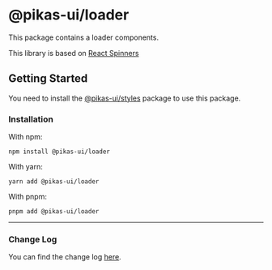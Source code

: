 # @pikas-ui/loader

This package contains a loader components.

This library is based on [React Spinners](https://www.davidhu.io/react-spinners/)

## Getting Started

You need to install the [@pikas-ui/styles](../styles/README.md) package to use this package.

### Installation

With npm:

```
npm install @pikas-ui/loader
```

With yarn:

```
yarn add @pikas-ui/loader
```

With pnpm:

```
pnpm add @pikas-ui/loader
```

---

### Change Log

You can find the change log [here](CHANGELOG.md).
